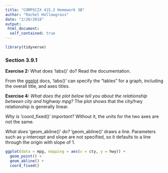 ```yaml
---
title: "COMPSCIX 415.2 Homework 3B"
author: "Rachel Hollowgrass"
date: "2/20/2018"
output:
 html_document:
  self_contained: true
---
```


```r
library(tidyverse)
```

### Section 3.9.1

**Exercise 2:** What does 'labs()' do? Read the documentation.

From the [ggplot](http://ggplot2.tidyverse.org/reference/labs.html) docs, 'labs()' can specify the "lables" for a graph, including the overall title, and axes titles.

**Exercise 4:** _What does the plot below tell you about the relationship between city and highway mpg?_
The plot shows that the city/hwy relationship is generally linear.

_Why is_ 'coord_fixed()' _important?_
Without it, the units for the two axes are not the same.

_What does_ 'geom_abline()' _do?_
'geom_abline()' draws a line. Parameters such as y-intercept and slope are not specified, so it defaults to a line through the origin with slope of 1.

```r
ggplot(data = mpg, mapping = aes(x = cty, y = hwy)) +
  geom_point() + 
  geom_abline() +
  coord_fixed()
```
